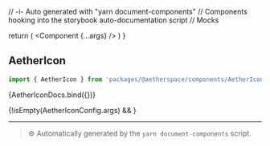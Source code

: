 // -i- Auto generated with "yarn document-components"
// Components hooking into the storybook auto-documentation script
// Mocks

<Meta title="packages / @aetherspace / components / AetherIcon" />

  return (
    <StoryContextProviders>
      <Component {...args} />
    </StoryContextProviders>
  )
}

## AetherIcon


```typescript
import { AetherIcon } from 'packages/@aetherspace/components/AetherIcon/AetherIcon'
```


<Canvas>
    <Story
        name="AetherIcon"
        args={AetherIconConfig.args}
        argTypes={AetherIconConfig.argTypes}
    >
      {AetherIconDocs.bind({})}
    </Story>
</Canvas>

{!isEmpty(AetherIconConfig.args) && <ArgsTable story="AetherIcon" />}



---

> ⚙️ Automatically generated by the `yarn document-components` script.

